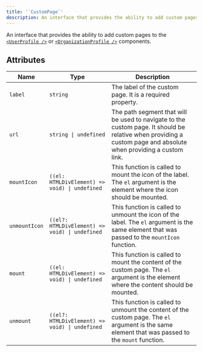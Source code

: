 ```yaml
---
title: '`CustomPage`'
description: An interface that provides the ability to add custom pages to the <UserProfile /> or <OrganizationProfile /> components.
---
```


An interface that provides the ability to add custom pages to the [`<UserProfile />`][userprofile-ref] or [`<OrganizationProfile />`][orgprofile-ref] components.

## Attributes

| Name | Type | Description |
| --- | --- | --- |
| `label` | `string` | The label of the custom page. It is a required property. |
| `url` | `string \| undefined` | The path segment that will be used to navigate to the custom page. It should be relative when providing a custom page and absolute when providing a custom link. |
| `mountIcon` | `((el: HTMLDivElement) => void) \| undefined` | This function is called to mount the icon of the label. The `el` argument is the element where the icon should be mounted. |
| `unmountIcon` | `((el?: HTMLDivElement) => void) \| undefined` | This function is called to unmount the icon of the label. The `el` argument is the same element that was passed to the `mountIcon` function. |
| `mount` | `((el: HTMLDivElement) => void) \| undefined` | This function is called to mount the content of the custom page. The `el` argument is the element where the content should be mounted. |
| `unmount` | `((el?: HTMLDivElement) => void) \| undefined` | This function is called to unmount the content of the custom page. The `el` argument is the same element that was passed to the `mount` function. |

[userprofile-ref]: /docs/components/user/user-profile
[orgprofile-ref]: /docs/components/organization/organization-profile